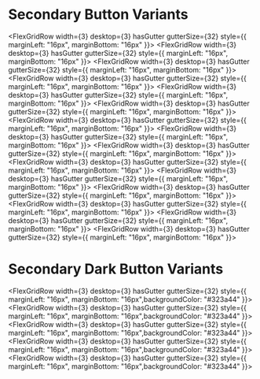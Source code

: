 
<Meta of={SecondaryButtons}/>

# Secondary Button Variants
<FlexGridRow width={3} desktop={3} hasGutter gutterSize={32} style={{ marginLeft: "16px", marginBottom: "16px" }}>
    <Story of={SecondaryButtons.Small} />
    <Story of={SecondaryButtons.Medium} />
    <Story of={SecondaryButtons.Large} />
</FlexGridRow>
<FlexGridRow width={3} desktop={3} hasGutter gutterSize={32} style={{ marginLeft: "16px", marginBottom: "16px"  }}>
    <Story of={SecondaryButtons.smallCenterTextAlignment} />
    <Story of={SecondaryButtons.mediumCenterTextAlignment} />
    <Story of={SecondaryButtons.largeCenterTextAlignment} />
</FlexGridRow>
<FlexGridRow width={3} desktop={3} hasGutter gutterSize={32} style={{ marginLeft: "16px", marginBottom: "16px"  }}>
    <Story of={SecondaryButtons.smallLeftTextAlignment} />
    <Story of={SecondaryButtons.mediumLeftTextAlignment} />
    <Story of={SecondaryButtons.largeLeftTextAlignment} />
</FlexGridRow>
<FlexGridRow width={3} desktop={3} hasGutter gutterSize={32} style={{ marginLeft: "16px", marginBottom: "16px"  }}>
    <Story of={SecondaryButtons.smallDisabled} />
    <Story of={SecondaryButtons.mediumDisabled} />
    <Story of={SecondaryButtons.largeDisabled} />
</FlexGridRow>
<FlexGridRow width={3} desktop={3} hasGutter gutterSize={32} style={{ marginLeft: "16px", marginBottom: "16px"  }}>
    <Story of={SecondaryButtons.smallIcon} />
    <Story of={SecondaryButtons.mediumIcon} />
    <Story of={SecondaryButtons.largeIcon} />
</FlexGridRow>
<FlexGridRow width={3} desktop={3} hasGutter gutterSize={32} style={{ marginLeft: "16px", marginBottom: "16px" }}>
    <Story of={SecondaryButtons.Small} />
    <Story of={SecondaryButtons.Medium} />
    <Story of={SecondaryButtons.Large} />
</FlexGridRow>
<FlexGridRow width={3} desktop={3} hasGutter gutterSize={32} style={{ marginLeft: "16px", marginBottom: "16px"  }}>
    <Story of={SecondaryButtons.smallCenterTextAlignment} />
    <Story of={SecondaryButtons.mediumCenterTextAlignment} />
    <Story of={SecondaryButtons.largeCenterTextAlignment} />
</FlexGridRow>
<FlexGridRow width={3} desktop={3} hasGutter gutterSize={32} style={{ marginLeft: "16px", marginBottom: "16px"  }}>
    <Story of={SecondaryButtons.smallLeftTextAlignment} />
    <Story of={SecondaryButtons.mediumLeftTextAlignment} />
    <Story of={SecondaryButtons.largeLeftTextAlignment} />
</FlexGridRow>
<FlexGridRow width={3} desktop={3} hasGutter gutterSize={32} style={{ marginLeft: "16px", marginBottom: "16px"  }}>
    <Story of={SecondaryButtons.smallDisabled} />
    <Story of={SecondaryButtons.mediumDisabled} />
    <Story of={SecondaryButtons.largeDisabled} />
</FlexGridRow>
<FlexGridRow width={3} desktop={3} hasGutter gutterSize={32} style={{ marginLeft: "16px", marginBottom: "16px"  }}>
    <Story of={SecondaryButtons.smallIcon} />
    <Story of={SecondaryButtons.mediumIcon} />
    <Story of={SecondaryButtons.largeIcon} />
</FlexGridRow><FlexGridRow width={3} desktop={3} hasGutter gutterSize={32} style={{ marginLeft: "16px", marginBottom: "16px" }}>
    <Story of={SecondaryButtons.Small} />
    <Story of={SecondaryButtons.Medium} />
    <Story of={SecondaryButtons.Large} />
</FlexGridRow>
<FlexGridRow width={3} desktop={3} hasGutter gutterSize={32} style={{ marginLeft: "16px", marginBottom: "16px"  }}>
    <Story of={SecondaryButtons.smallCenterTextAlignment} />
    <Story of={SecondaryButtons.mediumCenterTextAlignment} />
    <Story of={SecondaryButtons.largeCenterTextAlignment} />
</FlexGridRow>
<FlexGridRow width={3} desktop={3} hasGutter gutterSize={32} style={{ marginLeft: "16px", marginBottom: "16px"  }}>
    <Story of={SecondaryButtons.smallLeftTextAlignment} />
    <Story of={SecondaryButtons.mediumLeftTextAlignment} />
    <Story of={SecondaryButtons.largeLeftTextAlignment} />
</FlexGridRow>
<FlexGridRow width={3} desktop={3} hasGutter gutterSize={32} style={{ marginLeft: "16px", marginBottom: "16px"  }}>
    <Story of={SecondaryButtons.smallDisabled} />
    <Story of={SecondaryButtons.mediumDisabled} />
    <Story of={SecondaryButtons.largeDisabled} />
</FlexGridRow>
<FlexGridRow width={3} desktop={3} hasGutter gutterSize={32} style={{ marginLeft: "16px", marginBottom: "16px"  }}>
    <Story of={SecondaryButtons.smallIcon} />
    <Story of={SecondaryButtons.mediumIcon} />
    <Story of={SecondaryButtons.largeIcon} />
</FlexGridRow>

# Secondary Dark Button Variants
<FlexGridRow width={3} desktop={3} hasGutter gutterSize={32} style={{ marginLeft: "16px", marginBottom: "16px",backgroundColor: "#323a44" }}>
    <Story of={SecondaryButtons.darkSmall} />
    <Story of={SecondaryButtons.darkMedium} />
    <Story of={SecondaryButtons.darkLarge} />
</FlexGridRow>
<FlexGridRow width={3} desktop={3} hasGutter gutterSize={32} style={{ marginLeft: "16px", marginBottom: "16px",backgroundColor: "#323a44"  }}>
    <Story of={SecondaryButtons.darkSmallCenterTextAlignment} />
    <Story of={SecondaryButtons.darkMediumCenterTextAlignment} />
    <Story of={SecondaryButtons.darkLargeCenterTextAlignment} />
</FlexGridRow>
<FlexGridRow width={3} desktop={3} hasGutter gutterSize={32} style={{ marginLeft: "16px", marginBottom: "16px",backgroundColor: "#323a44"  }}>
    <Story of={SecondaryButtons.darkSmallLeftTextAlignment} />
    <Story of={SecondaryButtons.darkMediumLeftTextAlignment} />
    <Story of={SecondaryButtons.darkLargeCenterTextAlignment} />
</FlexGridRow>
<FlexGridRow width={3} desktop={3} hasGutter gutterSize={32} style={{ marginLeft: "16px", marginBottom: "16px",backgroundColor: "#323a44"  }}>
    <Story of={SecondaryButtons.darkSmallDisabled} />
    <Story of={SecondaryButtons.darkMediumDisabled} />
    <Story of={SecondaryButtons.darkLargeDisabled} />
</FlexGridRow>
<FlexGridRow width={3} desktop={3} hasGutter gutterSize={32} style={{ marginLeft: "16px", marginBottom: "16px",backgroundColor: "#323a44"  }}>
    <Story of={SecondaryButtons.darkLargeIcon} />
</FlexGridRow>